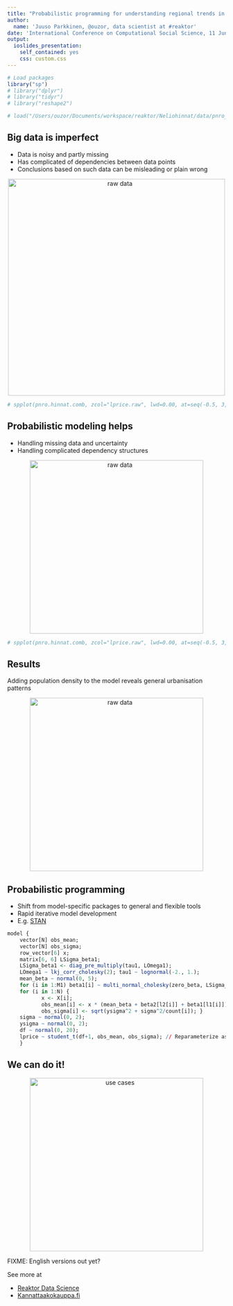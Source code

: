 ```yaml
---
title: "Probabilistic programming for understanding regional trends in apartment prices"
author:
  name: 'Juuso Parkkinen, @ouzor, data scientist at #reaktor'
date: 'International Conference on Computational Social Science, 11 Jun 2015, #iccss'
output:
  ioslides_presentation:
    self_contained: yes
    css: custom.css
---
```


```r
# Load packages
library("sp")
# library("dplyr")
# library("tidyr")
# library("reshape2")

# load("/Users/ouzor/Documents/workspace/reaktor/Neliohinnat/data/pnro_hinnat_sp_raw-and-model.RData")

```


## Big data is imperfect

<div class="columns-2">

* Data is noisy and partly missing
* Has complicated of dependencies between data points
* Conclusions based on such data can be misleading or plain wrong

<center>
<img src="/Users/ouzor/Documents/workspace/reaktor/Neliohinnat/figs/raw-only-en.png" alt="raw data" style="height: 500px;"/>
</center>

</div>

```r
# spplot(pnro.hinnat.comb, zcol="lprice.raw", lwd=0.00, at=seq(-0.5, 3, .1), col="transparent", main="Keskihinta raakana (log)")
```


## Probabilistic modeling helps

* Handling missing data and uncertainty
* Handling complicated dependency structures

<center>
<img src="/Users/ouzor/Documents/workspace/reaktor/Neliohinnat/figs/raw-vs-model-en.png" alt="raw data" style="height: 400px;"/>
</center>

```r

# spplot(pnro.hinnat.comb, zcol="lprice.raw", lwd=0.00, at=seq(-0.5, 3, .1), col="transparent", main="Keskihinta raakana (log)")

```


## Results

Adding population density to the model reveals general urbanisation patterns

<center>
<img src="http://louhos.github.io/figs/2015-05-19-urbanisaatio/unnamed-chunk-1-1.png" alt="raw data" style="height: 400px;"/>
</center>

## Probabilistic programming

* Shift from model-specific packages to general and flexible tools
* Rapid iterative model development
* E.g. [STAN](http://mc-stan.org/index.html)

```r
model {
    vector[N] obs_mean;
    vector[N] obs_sigma;
    row_vector[6] x;
    matrix[6, 6] LSigma_beta1;
    LSigma_beta1 <- diag_pre_multiply(tau1, LOmega1);
    LOmega1 ~ lkj_corr_cholesky(2); tau1 ~ lognormal(-2., 1.);    
    mean_beta ~ normal(0, 5);
    for (i in 1:M1) beta1[i] ~ multi_normal_cholesky(zero_beta, LSigma_beta1);
    for (i in 1:N) {
           x <- X[i];
           obs_mean[i] <- x * (mean_beta + beta2[l2[i]] + beta1[l1[i]])' + head(x, 3) * beta[pnro[i]]'; 
           obs_sigma[i] <- sqrt(ysigma^2 + sigma^2/count[i]); }
    sigma ~ normal(0, 2);
    ysigma ~ normal(0, 2);
    df ~ normal(0, 20);
    lprice ~ student_t(df+1, obs_mean, obs_sigma); // Reparameterize as a scale mixture?
    }
```


## We can do it!

<center>
<img src="reaktor_venndiagram.png" alt="use cases" style="width: 400px;"/>
</center>

FIXME: English versions out yet?

See more at

* [Reaktor Data Science](http://reaktor.com/datascience)
* [Kannattaakokauppa.fi](http://kannattaakokauppa.fi/)

